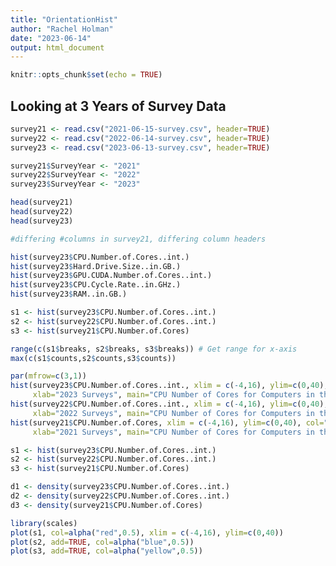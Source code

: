 ```yaml
---
title: "OrientationHist"
author: "Rachel Holman"
date: "2023-06-14"
output: html_document
---
```


```r
knitr::opts_chunk$set(echo = TRUE)
```

## Looking at 3 Years of Survey Data

```r
survey21 <- read.csv("2021-06-15-survey.csv", header=TRUE)
survey22 <- read.csv("2022-06-14-survey.csv", header=TRUE)
survey23 <- read.csv("2023-06-13-survey.csv", header=TRUE)

survey21$SurveyYear <- "2021"
survey22$SurveyYear <- "2022"
survey23$SurveyYear <- "2023"

head(survey21)
head(survey22)
head(survey23)

#differing #columns in survey21, differing column headers
```

```r
hist(survey23$CPU.Number.of.Cores..int.)
hist(survey23$Hard.Drive.Size..in.GB.)
hist(survey23$GPU.CUDA.Number.of.Cores..int.)
hist(survey23$CPU.Cycle.Rate..in.GHz.)
hist(survey23$RAM..in.GB.)
```

```r
s1 <- hist(survey23$CPU.Number.of.Cores..int.)
s2 <- hist(survey22$CPU.Number.of.Cores..int.)
s3 <- hist(survey21$CPU.Number.of.Cores)

range(c(s1$breaks, s2$breaks, s3$breaks)) # Get range for x-axis
max(c(s1$counts,s2$counts,s3$counts))

par(mfrow=c(3,1))
hist(survey23$CPU.Number.of.Cores..int., xlim = c(-4,16), ylim=c(0,40), col="orange",
     xlab="2023 Surveys", main="CPU Number of Cores for Computers in the 2023 Cohort")
hist(survey22$CPU.Number.of.Cores..int., xlim = c(-4,16), ylim=c(0,40), col="orange",
     xlab="2022 Surveys", main="CPU Number of Cores for Computers in the 2022 Cohort")
hist(survey21$CPU.Number.of.Cores, xlim = c(-4,16), ylim=c(0,40), col="orange",
     xlab="2021 Surveys", main="CPU Number of Cores for Computers in the 2021 Cohort")
```

```r
s1 <- hist(survey23$CPU.Number.of.Cores..int.)
s2 <- hist(survey22$CPU.Number.of.Cores..int.)
s3 <- hist(survey21$CPU.Number.of.Cores)

d1 <- density(survey23$CPU.Number.of.Cores..int.)
d2 <- density(survey22$CPU.Number.of.Cores..int.)
d3 <- density(survey21$CPU.Number.of.Cores)

library(scales)
plot(s1, col=alpha("red",0.5), xlim = c(-4,16), ylim=c(0,40))
plot(s2, add=TRUE, col=alpha("blue",0.5))
plot(s3, add=TRUE, col=alpha("yellow",0.5))
```

